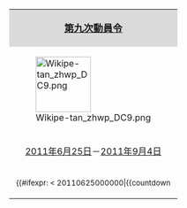 {|class="toccolours" style="float:right;clear:right;margin:0 0 1em 1em; font-size:90%;width:22em;"
|style="background: #dadada; text-align: center;font-size:110%"|'''[[Wikipedia:DC9|第九次動員令]]'''
|-
| [[File:Wikipe-tan zhwp DC9.png|100px|center]]
|-
|style="text-align: center;"| [[2011年]][[6月25日]]－[[2011年]][[9月4日]]
|-
|style="text-align: center;"| {{DC9/countdown/timeline}}
<center><small>{{#ifexpr:{{CURRENTTIMESTAMP}} < 20110625000000|{{countdown
 | year        =2011
 | month       =6
 | day         =25
 | hour        =00
 | minute      =00
 | second      =00
 | event       =第九次動員令開始
 | duration    =6220799
}}|{{#ifexpr:{{CURRENTTIMESTAMP}} < 20110904235959|第九次動員令第{{#expr: ( {{#time:U}} - {{#time:U|2011-06-25 -0 hours}} ) / 86400 -0.5 round 0}}日|第九次動員令已結束}}}}
</small></center>
|}